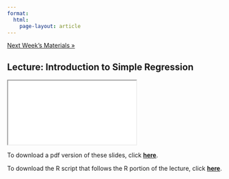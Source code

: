```yaml
---
format: 
  html:
    page-layout: article
---
```


<div class = "prev-next-container">
<a class="prev-next" href="04-lecture-page.html">Next Week's Materials &raquo;</a>
</div>

## Lecture: Introduction to Simple Regression

<iframe src="03-lecture-slides.html" name="03-lecture-slides"></iframe>

To download a pdf version of these slides, click <a href="03-lecture-slides.pdf" download target="_blank" rel="noopener noreferrer"><strong>here</strong></a>.

To download the R script that follows the R portion of the lecture, click <a href="03-lecture-script.R" download target="_blank" rel="noopener noreferrer"><strong>here</strong></a>.



